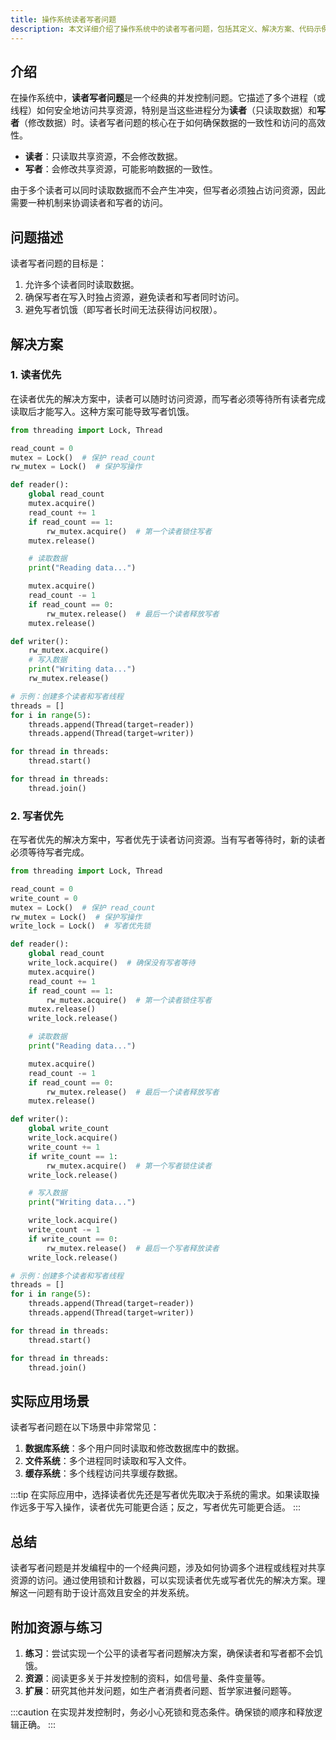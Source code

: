 ```yaml
---
title: 操作系统读者写者问题
description: 本文详细介绍了操作系统中的读者写者问题，包括其定义、解决方案、代码示例以及实际应用场景。适合初学者理解并发与同步的基本概念。
---
```


## 介绍

在操作系统中，**读者写者问题**是一个经典的并发控制问题。它描述了多个进程（或线程）如何安全地访问共享资源，特别是当这些进程分为**读者**（只读取数据）和**写者**（修改数据）时。读者写者问题的核心在于如何确保数据的一致性和访问的高效性。

- **读者**：只读取共享资源，不会修改数据。
- **写者**：会修改共享资源，可能影响数据的一致性。

由于多个读者可以同时读取数据而不会产生冲突，但写者必须独占访问资源，因此需要一种机制来协调读者和写者的访问。

## 问题描述

读者写者问题的目标是：
1. 允许多个读者同时读取数据。
2. 确保写者在写入时独占资源，避免读者和写者同时访问。
3. 避免写者饥饿（即写者长时间无法获得访问权限）。

## 解决方案

### 1. 读者优先

在读者优先的解决方案中，读者可以随时访问资源，而写者必须等待所有读者完成读取后才能写入。这种方案可能导致写者饥饿。

```python
from threading import Lock, Thread

read_count = 0
mutex = Lock()  # 保护 read_count
rw_mutex = Lock()  # 保护写操作

def reader():
    global read_count
    mutex.acquire()
    read_count += 1
    if read_count == 1:
        rw_mutex.acquire()  # 第一个读者锁住写者
    mutex.release()

    # 读取数据
    print("Reading data...")

    mutex.acquire()
    read_count -= 1
    if read_count == 0:
        rw_mutex.release()  # 最后一个读者释放写者
    mutex.release()

def writer():
    rw_mutex.acquire()
    # 写入数据
    print("Writing data...")
    rw_mutex.release()

# 示例：创建多个读者和写者线程
threads = []
for i in range(5):
    threads.append(Thread(target=reader))
    threads.append(Thread(target=writer))

for thread in threads:
    thread.start()

for thread in threads:
    thread.join()
```

### 2. 写者优先

在写者优先的解决方案中，写者优先于读者访问资源。当有写者等待时，新的读者必须等待写者完成。

```python
from threading import Lock, Thread

read_count = 0
write_count = 0
mutex = Lock()  # 保护 read_count
rw_mutex = Lock()  # 保护写操作
write_lock = Lock()  # 写者优先锁

def reader():
    global read_count
    write_lock.acquire()  # 确保没有写者等待
    mutex.acquire()
    read_count += 1
    if read_count == 1:
        rw_mutex.acquire()  # 第一个读者锁住写者
    mutex.release()
    write_lock.release()

    # 读取数据
    print("Reading data...")

    mutex.acquire()
    read_count -= 1
    if read_count == 0:
        rw_mutex.release()  # 最后一个读者释放写者
    mutex.release()

def writer():
    global write_count
    write_lock.acquire()
    write_count += 1
    if write_count == 1:
        rw_mutex.acquire()  # 第一个写者锁住读者
    write_lock.release()

    # 写入数据
    print("Writing data...")

    write_lock.acquire()
    write_count -= 1
    if write_count == 0:
        rw_mutex.release()  # 最后一个写者释放读者
    write_lock.release()

# 示例：创建多个读者和写者线程
threads = []
for i in range(5):
    threads.append(Thread(target=reader))
    threads.append(Thread(target=writer))

for thread in threads:
    thread.start()

for thread in threads:
    thread.join()
```

## 实际应用场景

读者写者问题在以下场景中非常常见：
1. **数据库系统**：多个用户同时读取和修改数据库中的数据。
2. **文件系统**：多个进程同时读取和写入文件。
3. **缓存系统**：多个线程访问共享缓存数据。

:::tip
在实际应用中，选择读者优先还是写者优先取决于系统的需求。如果读取操作远多于写入操作，读者优先可能更合适；反之，写者优先可能更合适。
:::

## 总结

读者写者问题是并发编程中的一个经典问题，涉及如何协调多个进程或线程对共享资源的访问。通过使用锁和计数器，可以实现读者优先或写者优先的解决方案。理解这一问题有助于设计高效且安全的并发系统。

## 附加资源与练习

1. **练习**：尝试实现一个公平的读者写者问题解决方案，确保读者和写者都不会饥饿。
2. **资源**：阅读更多关于并发控制的资料，如信号量、条件变量等。
3. **扩展**：研究其他并发问题，如生产者消费者问题、哲学家进餐问题等。

:::caution
在实现并发控制时，务必小心死锁和竞态条件。确保锁的顺序和释放逻辑正确。
:::